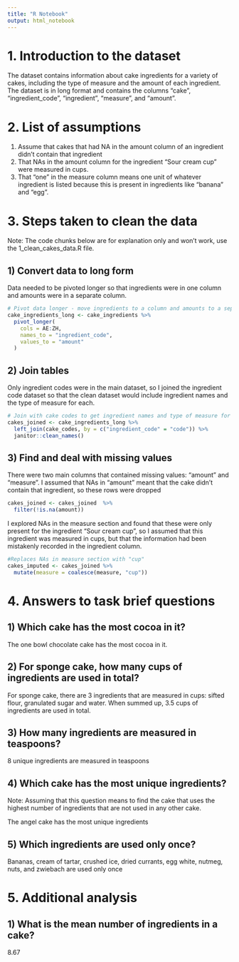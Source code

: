 ```yaml
---
title: "R Notebook"
output: html_notebook
---
```


# 1. Introduction to the dataset

The dataset contains information about cake ingredients for a variety of cakes, including the type of measure and the amount of each ingredient. The dataset is in long format and contains the columns "cake", "ingredient_code", "ingredient", "measure", and "amount".

# 2. List of assumptions

1) Assume that cakes that had NA in the amount column of an ingredient didn't contain that ingredient
2) That NAs in the amount column for the ingredient "Sour cream cup" were measured in cups.
3) That "one" in the measure column means one unit of whatever ingredient is listed because this is present in ingredients like "banana" and "egg".

# 3. Steps taken to clean the data

Note: The code chunks below are for explanation only and won't work, use the 1_clean_cakes_data.R file.

## 1) Convert data to long form

Data needed to be pivoted longer so that ingredients were in one column and amounts were in a separate column.

```r
# Pivot data longer - move ingredients to a column and amounts to a separate column
cake_ingredients_long <- cake_ingredients %>% 
  pivot_longer(
    cols = AE:ZH,
    names_to = "ingredient_code",
    values_to = "amount"
  )
```
## 2) Join tables

Only ingredient codes were in the main dataset, so I joined the ingredient code dataset so that the clean dataset would include ingredient names and the type of measure for each. 

```r
# Join with cake codes to get ingredient names and type of measure for each
cakes_joined <- cake_ingredients_long %>% 
  left_join(cake_codes, by = c("ingredient_code" = "code")) %>% 
  janitor::clean_names()
```

## 3) Find and deal with missing values

There were two main columns that contained missing values: "amount" and "measure". I assumed that NAs in "amount" meant that the cake didn't contain that ingredient, so these rows were dropped

```r
cakes_joined <- cakes_joined  %>% 
  filter(!is.na(amount))
```

I explored NAs in the measure section and found that these were only present for the ingredient "Sour cream cup", so I assumed that this ingredient was measured in cups, but that the information had been mistakenly recorded in the ingredient column.

```r
#Replaces NAs in measure section with "cup"
cakes_imputed <- cakes_joined %>% 
  mutate(measure = coalesce(measure, "cup"))
```

# 4. Answers to task brief questions

## 1) Which cake has the most cocoa in it?

The one bowl chocolate cake has the most cocoa in it.

## 2) For sponge cake, how many cups of ingredients are used in total?

For sponge cake, there are 3 ingredients that are measured in cups: sifted flour, granulated sugar and water. When summed up, 3.5 cups of ingredients are used in total.

## 3) How many ingredients are measured in teaspoons?

8 unique ingredients are measured in teaspoons

## 4) Which cake has the most unique ingredients?

Note: Assuming that this question means to find the cake that uses the highest number of ingredients that are not used in any other cake.

The angel cake has the most unique ingredients

## 5) Which ingredients are used only once?

Bananas, cream of tartar, crushed ice, dried currants, egg white, nutmeg, nuts, and  zwiebach are used only once

# 5. Additional analysis

## 1) What is the mean number of ingredients in a cake?
8.67